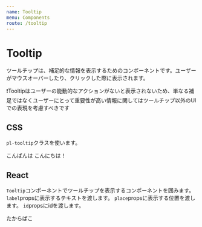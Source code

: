 ```yaml
---
name: Tooltip
menu: Components
route: /tooltip
---
```



# Tooltip

ツールチップは、補足的な情報を表示するためのコンポーネントです。ユーザーがマウスオーバーしたり、クリックした際に表示されます。

️❗️Tooltipはユーザーの能動的なアクションがないと表示されないため、単なる補足ではなくユーザーにとって重要性が高い情報に関してはツールチップ以外のUIでの表現を考慮すべきです️

## CSS

`pl-tooltip`クラスを使います。

<Playground>
    <Centered>
        <span className="pl-tooltip">
            こんばんは
            <span className="box top">こんにちは！</span>
        </span>
    </Centered>
</Playground>

## React

`Tooltip`コンポーネントでツールチップを表示するコンポーネントを囲みます。
`label`propsに表示するテキストを渡します。
`place`propsに表示する位置を渡します。
`id`propsにidを渡します。

<Playground>
    <Tooltip label="なんと！たからばこはミミックだった！" place="top">
       たからばこ
    </Tooltip>
</Playground>